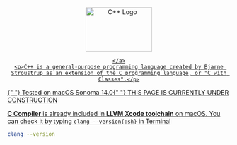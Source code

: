 
<div align="center">
    <a href="https://www.python.org/">
        <img src="https://raw.githubusercontent.com/isocpp/logos/master/cpp_logo.png" alt="C++ Logo" width="150" height="100" />

    </a>
    <p>C++ is a general-purpose programming language created by Bjarne Stroustrup as an extension of the C programming language, or "C with Classes".</p>
</div>

<Callout emoji="👾" type="info">
    {" "}
    Tested on macOS Sonoma 14.0{" "}
</Callout>

<Callout type="warning" emoji="⚠️">
    THIS PAGE IS CURRENTLY UNDER CONSTRUCTION
</Callout>

<b>C Compiler</b> is already included in <b>LLVM Xcode toolchain</b> on macOS. You can check it by typing `clang --version{:sh}` in Terminal

```bash copy filename="sh"
clang --version
```
